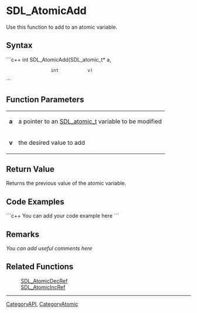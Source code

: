 <!-- pragma section-numbers off -->
<!-- pragma disable-camelcase -->

= SDL_AtomicAdd =
Use this function to add to an atomic variable.


== Syntax ==
```c++
int SDL_AtomicAdd(SDL_atomic_t* a,
                  int           v)
```

== Function Parameters ==
{|
|'''a'''
|a pointer to an [[SDL_atomic_t]] variable to be modified
|-
|'''v'''
|the desired value to add
|}

== Return Value ==
Returns the previous value of the atomic variable.

== Code Examples ==
```c++
You can add your code example here
```

== Remarks ==
''You can add useful comments here''

== Related Functions ==
:[[SDL_AtomicDecRef]]
:[[SDL_AtomicIncRef]]

----
[[CategoryAPI]], [[CategoryAtomic]]

